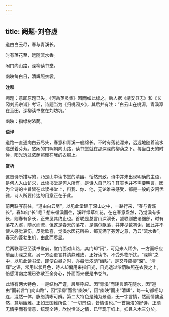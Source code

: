```yaml
---
---
---
```

title: 阙题-刘眘虚
---

道由白云尽，春与青溪长。

时有落花至，远随流水香。

闲门向山路，深柳读书堂。

幽映每白日，清辉照衣裳。

**注释**

阙题：意即原题已失，《河岳英灵集》因而如此标之。后人据《靖安县志》和《长冈刘氏宗谱》考证，诗题当为《归桃园乡》，其后并有注：“白云山在桃源，青溪潭在亘田，深柳读书堂在刘坊坑。”

幽映：指绿树浓荫。

**语译**

道路一直通向白云尽头，春意和青溪一般绵长。不时有落花漂来，远远地随着流水递送着芬芳。悠闲的门啊朝向山路，读书堂就在那深深的柳荫之下。每当白天的时候，阳光透过浓荫照耀在我的衣服上。

**赏析**

这首诗所描写的，乃是山中读书堂的清幽、恬然景致。诗中并未出现明确的主语，是何人入山访求，此读书堂是何人所有，是诗人自己吗？其实也并不需要明言，因为全诗的主旨皆在此读书堂上，料我、你、他，无论谁来感受，都是一般的安闲优雅，诗人所要传达的用意正在于此。

前两联写前往，“道由白云尽”，以见此堂建于深山之中，一路行来，“春与青溪长”。春如何“长”呢？想来循溪而往，溪畔绿草红花，在在春意盎然，乃觉溪有多长，则春有多长，正未见其终止也。首联是总言山深溪长，颔联则放诸细部，时有落花入溪，随水而流，但这是春天的落花，是偶尔飘落，并非尽数凋谢，因此并不使人感觉哀伤，反觉欣喜，觉溪水因花所染，都充满了芬芳之意，乃云“流水香”。春天的蓬勃生机，由此而尽显。

后两联写已至读书堂前，堂门面对山路，其门却“闲”，可见来人稀少，一方面呼应前面山深之意，另一方面更言其清静雅致，正好读书，不受外物所扰。“深柳”之中，以见此读书堂，即便白昼之时，亦每觉浓荫“幽映”，是又呼应柳“深”。“清辉”之语，常用以状月色，诗人却偏用来指日光，日光透过浓荫映照在衣裳之上，倍感清幽之境已弥散至全身心，扑面而来便是书卷气。

此诗有两大特色，一是结构严谨，层层呼应。因“青溪”而转言落花随水，因“道由”而转言“门向山路”，因“深柳”而言“幽映”，因“幽映”而出“清辉”，每一句都相勾连，混然一体，脉络清晰可辨。第二大特色是纯为景语，无一字言情，然而情韵盎然，意境幽雅。正如王国维所说：“一切景语，皆情语也。”一首简洁的好诗，正须无情字而有情意，统观全诗，欣悦恬淡之情，已毕现于纸上，抑且入木三分矣。